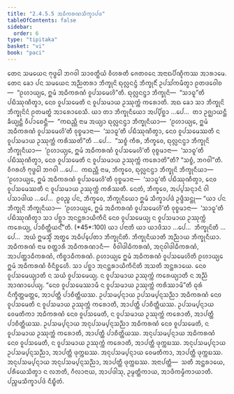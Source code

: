 ```yaml
---
title: "2.4.5.5 ᩋᨵᩥᨠᩁᨱᩈᩥᨠ᩠ᨡᩣᨸᨴ"
tableOfContents: false
sidebar:
  order: 6
type: "tipitaka"
basket: "vi"
book: "paci"
---
```



<DynamicBreadcrumb />

<Division number="994" book="paci">

<Paragraph number="3025" book="paci">
ᨲᩮᨶ ᩈᨾᨿᩮᨶ ᨻᩩᨴ᩠ᨵᩮᩤ ᨽᨣᩅᩤ ᩈᩣᩅᨲ᩠ᨳᩥᨿᩴ ᩅᩥᩉᩁᨲᩥ ᨩᩮᨲᩅᨶᩮ ᩋᨶᩣᨳᨸᩥᨱ᩠ᨯᩥᨠᩔ ᩋᩣᩁᩣᨾᩮ. ᨲᩮᨶ ᨡᩮᩣ ᨸᨶ ᩈᨾᨿᩮᨶ ᩋᨬ᩠ᨬᨲᩁᩣ ᨽᩥᨠ᩠ᨡᩩᨶᩦ ᨳᩩᩃᩖᨶᨶ᩠ᨴᩴ ᨽᩥᨠ᩠ᨡᩩᨶᩥᩴ ᩏᨸᩈᩘᨠᨾᩥᨲ᩠ᩅᩣ ᩑᨲᨴᩅᩮᩤᨧ—  “ᩑᩉᩣᨿ᩠ᨿᩮ, ᩍᨾᩴ ᩋᨵᩥᨠᩁᨱᩴ ᩅᩪᨸᩈᨾᩮᩉᩦ”ᨲᩥ. ᨳᩩᩃᩖᨶᨶ᩠ᨴᩣ ᨽᩥᨠ᩠ᨡᩩᨶᩦ—  “ᩈᩣᨵᩪ”ᨲᩥ ᨸᨭᩥᩔᩩᨱᩥᨲ᩠ᩅᩣ, ᨶᩮᩅ ᩅᩪᨸᩈᨾᩮᨲᩥ ᨶ ᩅᩪᨸᩈᨾᩣᨿ ᩏᩔᩩᨠ᩠ᨠᩴ ᨠᩁᩮᩣᨲᩥ.
</Paragraph>

<Paragraph number="3026" book="paci">
ᩋᨳ ᨡᩮᩣ ᩈᩣ ᨽᩥᨠ᩠ᨡᩩᨶᩦ ᨽᩥᨠ᩠ᨡᩩᨶᩦᨶᩴ ᩑᨲᨾᨲ᩠ᨳᩴ ᩋᩣᩁᩮᩣᨧᩮᩈᩥ. ᨿᩣ ᨲᩣ ᨽᩥᨠ᩠ᨡᩩᨶᩥᨿᩮᩣ ᩋᨸ᩠ᨸᩥᨧ᩠ᨨᩣ …ᨸᩮ…  ᨲᩣ ᩏᨩ᩠ᨫᩣᨿᨶ᩠ᨲᩥ ᨡᩥᨿ᩠ᨿᨶ᩠ᨲᩥ ᩅᩥᨸᩣᨧᩮᨶ᩠ᨲᩥ—  “ᨠᨳᨬ᩠ᩉᩥ ᨶᩣᨾ ᩋᨿ᩠ᨿᩣ ᨳᩩᩃᩖᨶᨶ᩠ᨴᩣ ᨽᩥᨠ᩠ᨡᩩᨶᩥᨿᩣ—  ‘ᩑᩉᩣᨿ᩠ᨿᩮ, ᩍᨾᩴ ᩋᨵᩥᨠᩁᨱᩴ ᩅᩪᨸᩈᨾᩮᩉᩦ’ᨲᩥ ᩅᩩᨧ᩠ᨧᨾᩣᨶᩣ—  ‘ᩈᩣᨵᩪ’ᨲᩥ ᨸᨭᩥᩔᩩᨱᩥᨲ᩠ᩅᩣ, ᨶᩮᩅ ᩅᩪᨸᩈᨾᩮᩔᨲᩥ ᨶ ᩅᩪᨸᩈᨾᩣᨿ ᩏᩔᩩᨠ᩠ᨠᩴ ᨠᩁᩥᩔᨲᩦ”ᨲᩥ …ᨸᩮ…  “ᩈᨧ᩠ᨧᩴ ᨠᩥᩁ, ᨽᩥᨠ᩠ᨡᩅᩮ, ᨳᩩᩃᩖᨶᨶ᩠ᨴᩣ ᨽᩥᨠ᩠ᨡᩩᨶᩦ ᨽᩥᨠ᩠ᨡᩩᨶᩥᨿᩣ—  ‘ᩑᩉᩣᨿ᩠ᨿᩮ, ᩍᨾᩴ ᩋᨵᩥᨠᩁᨱᩴ ᩅᩪᨸᩈᨾᩮᩉᩦ’ᨲᩥ ᩅᩩᨧ᩠ᨧᨾᩣᨶᩣ—  ‘ᩈᩣᨵᩪ’ᨲᩥ ᨸᨭᩥᩔᩩᨱᩥᨲ᩠ᩅᩣ, ᨶᩮᩅ ᩅᩪᨸᩈᨾᩮᨲᩥ ᨶ ᩅᩪᨸᩈᨾᩣᨿ ᩏᩔᩩᨠ᩠ᨠᩴ ᨠᩁᩮᩣᨲᩦ”ᨲᩥ? “ᩈᨧ᩠ᨧᩴ, ᨽᨣᩅᩤ”ᨲᩥ. ᩅᩥᨣᩁᩉᩥ ᨻᩩᨴ᩠ᨵᩮᩤ ᨽᨣᩅᩤ …ᨸᩮ…  ᨠᨳᨬ᩠ᩉᩥ ᨶᩣᨾ, ᨽᩥᨠ᩠ᨡᩅᩮ, ᨳᩩᩃᩖᨶᨶ᩠ᨴᩣ ᨽᩥᨠ᩠ᨡᩩᨶᩦ ᨽᩥᨠ᩠ᨡᩩᨶᩥᨿᩣ—  ‘ᩑᩉᩣᨿ᩠ᨿᩮ, ᩍᨾᩴ ᩋᨵᩥᨠᩁᨱᩴ ᩅᩪᨸᩈᨾᩮᩉᩦ’ᨲᩥ ᩅᩩᨧ᩠ᨧᨾᩣᨶᩣ—  ‘ᩈᩣᨵᩪ’ᨲᩥ ᨸᨭᩥᩔᩩᨱᩥᨲ᩠ᩅᩣ, ᨶᩮᩅ ᩅᩪᨸᩈᨾᩮᩔᨲᩥ ᨶ ᩅᩪᨸᩈᨾᩣᨿ ᩏᩔᩩᨠ᩠ᨠᩴ ᨠᩁᩥᩔᨲᩥ. ᨶᩮᨲᩴ, ᨽᩥᨠ᩠ᨡᩅᩮ, ᩋᨸ᩠ᨸᩈᨶ᩠ᨶᩣᨶᩴ ᩅᩤ ᨸᩈᩣᨴᩤᨿ …ᨸᩮ…  ᩑᩅᨬ᩠ᨧ ᨸᨶ, ᨽᩥᨠ᩠ᨡᩅᩮ, ᨽᩥᨠ᩠ᨡᩩᨶᩥᨿᩮᩣ ᩍᨾᩴ ᩈᩥᨠ᩠ᨡᩣᨸᨴᩴ ᩏᨴ᩠ᨴᩥᩈᨶ᩠ᨲᩩ—
</Paragraph>

</Division>
<Division number="995" book="paci">

<Paragraph number="3027" book="paci">
<Emphasis>“ᨿᩣ ᨸᨶ ᨽᩥᨠ᩠ᨡᩩᨶᩦ ᨽᩥᨠ᩠ᨡᩩᨶᩥᨿᩣ—  ‘ᩑᩉᩣᨿ᩠ᨿᩮ, ᩍᨾᩴ ᩋᨵᩥᨠᩁᨱᩴ ᩅᩪᨸᩈᨾᩮᩉᩦ’ᨲᩥ ᩅᩩᨧ᩠ᨧᨾᩣᨶᩣ—  ‘ᩈᩣᨵᩪ’ᨲᩥ ᨸᨭᩥᩔᩩᨱᩥᨲ᩠ᩅᩣ ᩈᩣ ᨸᨧ᩠ᨨᩣ ᩋᨶᨶ᩠ᨲᩁᩣᨿᩥᨠᩥᨶᩦ ᨶᩮᩅ ᩅᩪᨸᩈᨾᩮᨿ᩠ᨿ ᨶ ᩅᩪᨸᩈᨾᩣᨿ ᩏᩔᩩᨠ᩠ᨠᩴ ᨠᩁᩮᨿ᩠ᨿ, ᨸᩣᨧᩥᨲ᩠ᨲᩥᨿᨶ᩺”</Emphasis>ᨲᩥ. (*45*:<Emphasis>100</Emphasis>)
</Paragraph>

</Division>
<Division number="996" book="paci">

<Paragraph number="3028" book="paci">
<Emphasis>ᨿᩣ ᨸᨶᩣ</Emphasis>ᨲᩥ ᨿᩣ ᨿᩣᨴᩥᩈᩣ …ᨸᩮ…  <Emphasis>ᨽᩥᨠ᩠ᨡᩩᨶᩦ</Emphasis>ᨲᩥ …ᨸᩮ…  ᩋᨿᩴ ᩍᨾᩈ᩠ᨾᩥᩴ ᩋᨲ᩠ᨳᩮ ᩋᨵᩥᨸ᩠ᨸᩮᨲᩣ ᨽᩥᨠ᩠ᨡᩩᨶᩦᨲᩥ.
</Paragraph>

<Paragraph number="3029" book="paci">
<Emphasis>ᨽᩥᨠ᩠ᨡᩩᨶᩥᨿᩣ</Emphasis>ᨲᩥ ᩋᨬ᩠ᨬᩣᨿ ᨽᩥᨠ᩠ᨡᩩᨶᩥᨿᩣ.
</Paragraph>

<Paragraph number="3030" book="paci">
<Emphasis>ᩋᨵᩥᨠᩁᨱᩴ</Emphasis> ᨶᩣᨾ ᨧᨲ᩠ᨲᩣᩁᩥ ᩋᨵᩥᨠᩁᨱᩣᨶᩥ—  ᩅᩥᩅᩤᨴᩤᨵᩥᨠᩁᨱᩴ, ᩋᨶᩩᩅᩤᨴᩤᨵᩥᨠᩁᨱᩴ, ᩋᩣᨸᨲ᩠ᨲᩣᨵᩥᨠᩁᨱᩴ, ᨠᩥᨧ᩠ᨧᩣᨵᩥᨠᩁᨱᩴ.
</Paragraph>

<Paragraph number="3031" book="paci">
<Emphasis>ᩑᩉᩣᨿ᩠ᨿᩮ ᩍᨾᩴ ᩋᨵᩥᨠᩁᨱᩴ ᩅᩪᨸᩈᨾᩮᩉᩦ</Emphasis>ᨲᩥ ᩑᩉᩣᨿ᩠ᨿᩮ ᩍᨾᩴ ᩋᨵᩥᨠᩁᨱᩴ ᩅᩥᨶᩥᨧ᩠ᨨᩮᩉᩥ.
</Paragraph>

<Paragraph number="3032" book="paci">
<Emphasis>ᩈᩣ ᨸᨧ᩠ᨨᩣ ᩋᨶᨶ᩠ᨲᩁᩣᨿᩥᨠᩥᨶᩦ</Emphasis>ᨲᩥ ᩋᩈᨲᩥ ᩋᨶ᩠ᨲᩁᩣᨿᩮ.
</Paragraph>

<Paragraph number="3033" book="paci">
<Emphasis>ᨶᩮᩅ ᩅᩪᨸᩈᨾᩮᨿ᩠ᨿᩣ</Emphasis>ᨲᩥ ᨶ ᩈᨿᩴ ᩅᩪᨸᩈᨾᩮᨿ᩠ᨿ.
</Paragraph>

<Paragraph number="3034" book="paci">
<Emphasis>ᨶ ᩅᩪᨸᩈᨾᩣᨿ ᩏᩔᩩᨠ᩠ᨠᩴ ᨠᩁᩮᨿ᩠ᨿᩣ</Emphasis>ᨲᩥ ᨶ ᩋᨬ᩠ᨬᩴ ᩋᩣᨱᩣᨸᩮᨿ᩠ᨿ. “ᨶᩮᩅ ᩅᩪᨸᩈᨾᩮᩔᩣᨾᩥ ᨶ ᩅᩪᨸᩈᨾᩣᨿ ᩏᩔᩩᨠ᩠ᨠᩴ ᨠᩁᩥᩔᩣᨾᩦ”ᨲᩥ ᨵᩩᩁᩴ ᨶᩥᨠ᩠ᨡᩥᨲ᩠ᨲᨾᨲ᩠ᨲᩮ, ᩋᩣᨸᨲ᩠ᨲᩥ ᨸᩣᨧᩥᨲ᩠ᨲᩥᨿᩔ.
</Paragraph>

</Division>
<Division number="997" book="paci">

<Paragraph number="3035" book="paci">
ᩏᨸᩈᨾ᩠ᨸᨶ᩠ᨶᩣᨿ ᩏᨸᩈᨾ᩠ᨸᨶ᩠ᨶᩈᨬ᩠ᨬᩣ ᩋᨵᩥᨠᩁᨱᩴ ᨶᩮᩅ ᩅᩪᨸᩈᨾᩮᨲᩥ ᨶ ᩅᩪᨸᩈᨾᩣᨿ ᩏᩔᩩᨠ᩠ᨠᩴ ᨠᩁᩮᩣᨲᩥ, ᩋᩣᨸᨲ᩠ᨲᩥ ᨸᩣᨧᩥᨲ᩠ᨲᩥᨿᩔ. ᩏᨸᩈᨾ᩠ᨸᨶ᩠ᨶᩣᨿ ᩅᩮᨾᨲᩥᨠᩣ ᩋᨵᩥᨠᩁᨱᩴ ᨶᩮᩅ ᩅᩪᨸᩈᨾᩮᨲᩥ, ᨶ ᩅᩪᨸᩈᨾᩣᨿ ᩏᩔᩩᨠ᩠ᨠᩴ ᨠᩁᩮᩣᨲᩥ, ᩋᩣᨸᨲ᩠ᨲᩥ ᨸᩣᨧᩥᨲ᩠ᨲᩥᨿᩔ. ᩏᨸᩈᨾ᩠ᨸᨶ᩠ᨶᩣᨿ ᩋᨶᩩᨸᩈᨾ᩠ᨸᨶ᩠ᨶᩈᨬ᩠ᨬᩣ ᩋᨵᩥᨠᩁᨱᩴ ᨶᩮᩅ ᩅᩪᨸᩈᨾᩮᨲᩥ, ᨶ ᩅᩪᨸᩈᨾᩣᨿ ᩏᩔᩩᨠ᩠ᨠᩴ ᨠᩁᩮᩣᨲᩥ, ᩋᩣᨸᨲ᩠ᨲᩥ ᨸᩣᨧᩥᨲ᩠ᨲᩥᨿᩔ.
</Paragraph>

<Paragraph number="3036" book="paci">
ᩋᨶᩩᨸᩈᨾ᩠ᨸᨶ᩠ᨶᩣᨿ ᩋᨵᩥᨠᩁᨱᩴ ᨶᩮᩅ ᩅᩪᨸᩈᨾᩮᨲᩥ, ᨶ ᩅᩪᨸᩈᨾᩣᨿ ᩏᩔᩩᨠ᩠ᨠᩴ ᨠᩁᩮᩣᨲᩥ, ᩋᩣᨸᨲ᩠ᨲᩥ ᨴᩩᨠ᩠ᨠᨭᩔ. ᩋᨶᩩᨸᩈᨾ᩠ᨸᨶ᩠ᨶᩣᨿ ᩏᨸᩈᨾ᩠ᨸᨶ᩠ᨶᩈᨬ᩠ᨬᩣ, ᩋᩣᨸᨲ᩠ᨲᩥ ᨴᩩᨠ᩠ᨠᨭᩔ. ᩋᨶᩩᨸᩈᨾ᩠ᨸᨶ᩠ᨶᩣᨿ ᩅᩮᨾᨲᩥᨠᩣ, ᩋᩣᨸᨲ᩠ᨲᩥ ᨴᩩᨠ᩠ᨠᨭᩔ. ᩋᨶᩩᨸᩈᨾ᩠ᨸᨶ᩠ᨶᩣᨿ ᩋᨶᩩᨸᩈᨾ᩠ᨸᨶ᩠ᨶᩈᨬ᩠ᨬᩣ, ᩋᩣᨸᨲ᩠ᨲᩥ ᨴᩩᨠ᩠ᨠᨭᩔ.
</Paragraph>

</Division>
<Division number="998" book="paci">

<Paragraph number="3037" book="paci">
ᩋᨶᩣᨸᨲ᩠ᨲᩥ—  ᩈᨲᩥ ᩋᨶ᩠ᨲᩁᩣᨿᩮ, ᨸᩁᩥᨿᩮᩈᩥᨲ᩠ᩅᩣ ᨶ ᩃᨽᨲᩥ, ᨣᩥᩃᩣᨶᩣᨿ, ᩋᩣᨸᨴᩤᩈᩩ, ᩏᨾ᩠ᨾᨲ᩠ᨲᩥᨠᩣᨿ, ᩋᩣᨴᩥᨠᨾ᩠ᨾᩥᨠᩣᨿᩣᨲᩥ.

</Paragraph>
</Division>

<Paragraph number="3038" type="center" book="paci">
ᨸᨬ᩠ᨧᨾᩈᩥᨠ᩠ᨡᩣᨸᨴᩴ ᨶᩥᨭ᩠ᨮᩥᨲᩴ.
</Paragraph>